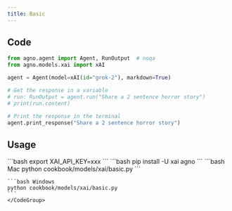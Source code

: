 ```yaml
---
title: Basic
---
```


## Code

```python cookbook/models/xai/basic.py
from agno.agent import Agent, RunOutput  # noqa
from agno.models.xai import xAI

agent = Agent(model=xAI(id="grok-2"), markdown=True)

# Get the response in a variable
# run: RunOutput = agent.run("Share a 2 sentence horror story")
# print(run.content)

# Print the response in the terminal
agent.print_response("Share a 2 sentence horror story")

```

## Usage

<Steps>
  <Snippet file="create-venv-step.mdx" />

  <Step title="Set your API key">
    ```bash
    export XAI_API_KEY=xxx
    ```
  </Step>

  <Step title="Install libraries">
    ```bash
    pip install -U xai agno
    ```
  </Step>

  <Step title="Run Agent">
    <CodeGroup>
    ```bash Mac
    python cookbook/models/xai/basic.py
    ```

    ```bash Windows
    python cookbook/models/xai/basic.py
    ```
    </CodeGroup>
  </Step>
</Steps>
